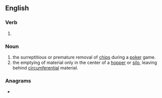 ==English==

===Verb===
{{head|en|verb form}}

# {{present participle of|rathole|lang=en|nocat=1}}

===Noun===
{{en-noun|-}}

# the surreptitious or premature removal of [[chips]] during a [[poker]] game.
# the emptying of material only in the center of a [[hopper]] or [[silo]], leaving behind [[circumferential]] material.

===Anagrams===
* {{anagrams|en|a=aghilnort|granolith|harloting}}
